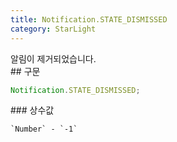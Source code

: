 ```yaml
---
title: Notification.STATE_DISMISSED
category: StarLight
---
```


<Section>
  알림이 제거되었습니다.
</Section>
<Section>
  ## 구문

  ~~~js
  Notification.STATE_DISMISSED;
  ~~~

  <Section>
    ### 상수값

    `Number` - `-1`
  </Section>
</Section>
